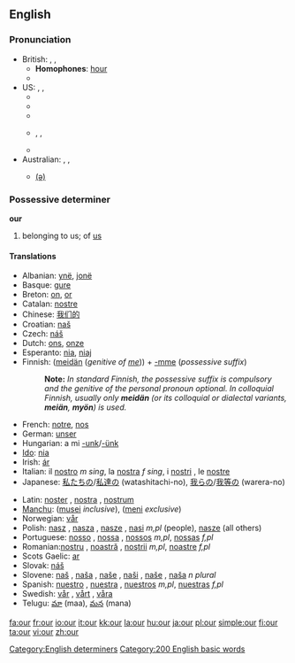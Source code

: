==English==

{{rank|do|has|could|63|our|than|some|other}}

===Pronunciation===
*British: {{IPA|/aʊə(r)/}}, {{SAMPA|/<tt>aU@(r)</tt>/}}, {{AHD|ouə(r)}}
**'''Homophones''': [[hour]]
**{{rhymes|aʊə(r)}}
*US: {{IPA|/aʊɹ/}}, {{SAMPA|/<tt>aUr</tt>/}}, {{AHD|our}}
**{{rhymes|aʊə(r)}}
**{{audio|en-us-our.ogg|Audio (US)}}
**{{audio|en-us-our-2.ogg|Audio (US)}}
**{{AHD|ar}}, {{IPA|/ɑː(r)/}}, {{SAMPA|/<tt>A:(r)</tt>/}}
**{{rhymes|ɑː(r)}}
*Australian: {{IPA|/æɔ(ə)/}}, {{SAMPA|/<tt>{O(@)</tt>/}}, {{AHD|ou(ə)}} 
**{{rhymes|aʊ}}[[Rhymes:English:-aʊə(r)|(ə)]]

===Possessive determiner===
'''our'''

# belonging to us; of [[us]]

====Translations====
{{top}}
*Albanian: [[ynë]], [[jonë]]
*Basque: [[gure]]
*Breton: [[on]], [[or]]
*Catalan: [[nostre]]
*Chinese: [[我们的]]
*Croatian: [[naš]]
*Czech: [[náš]]
*Dutch: [[ons]], [[onze]]
*Esperanto: [[nia]], [[niaj]]
*Finnish: ([[meidän]] (''genitive of [[me]]'')) + [[-mme#Finnish|-mme]] (''possessive suffix'')
*:'''Note:''' ''In standard Finnish, the possessive suffix is compulsory and the genitive of the personal pronoun optional. In colloquial Finnish, usually only '''meidän''' (or its colloquial or dialectal variants, '''meiän''', '''myön''') is used.''
*French: [[notre]], [[nos]]
*German: [[unser]]
*Hungarian: a mi [[-unk]]/[[-ünk]]
*[[Ido]]: [[nia]]
*Irish: [[ár]]
*Italian: il [[nostro]] ''m sing'', la [[nostra]] ''f sing'', i [[nostri]] {{m}} {{p}}, le [[nostre]] {{f}} {{p}}
*Japanese: [[私たちの]]/[[私達の]] (watashitachi-no), [[我らの]]/[[我等の]] (warera-no)
{{mid}}
*Latin: [[noster]] {{m}}, [[nostra]] {{f}}, [[nostrum]] {{n}}
*[[Manchu]]: ([[musei]] ''inclusive''), ([[meni]] ''exclusive'')
*Norwegian: [[vår]]
*Polish: [[nasz]] {{m}}, [[nasza]] {{f}}, [[nasze]] {{n}}, [[nasi]] ''m,pl'' (people), [[nasze]] {{p}} (all others)
*Portuguese: [[nosso]] {{m}}, [[nossa]] {{f}}, [[nossos]] ''m,pl'', [[nossas]] ''f,pl''
*Romanian:[[nostru]] {{m}}, [[noastră]] {{f}}, [[noştrii]] ''m,pl'', [[noastre]] ''f,pl''
*Scots Gaelic: [[ar#Scots Gaelic|ar]]
*Slovak: [[náš]]
*Slovene: [[naš]] {{m}}, [[naša]] {{f}}, [[naše]] {{n}}, [[naši]] {{m}} {{p}}, [[naše]] {{f}} {{p}}, [[naša]] ''n plural''
*Spanish: [[nuestro]] {{m}}, [[nuestra]] {{f}}, [[nuestros]] ''m,pl'', [[nuestras]] ''f,pl''
*Swedish: [[vår]] {{c}}, [[vårt]] {{n}}, [[våra]] {{p}}
*Telugu: [[మా]] (maa), [[మన]] (mana)
{{bottom}}

[[Category:English determiners]]
[[Category:200 English basic words]]

[[fa:our]]
[[fr:our]]
[[io:our]]
[[it:our]]
[[kk:our]]
[[la:our]]
[[hu:our]]
[[ja:our]]
[[pl:our]]
[[simple:our]]
[[fi:our]]
[[ta:our]]
[[vi:our]]
[[zh:our]]